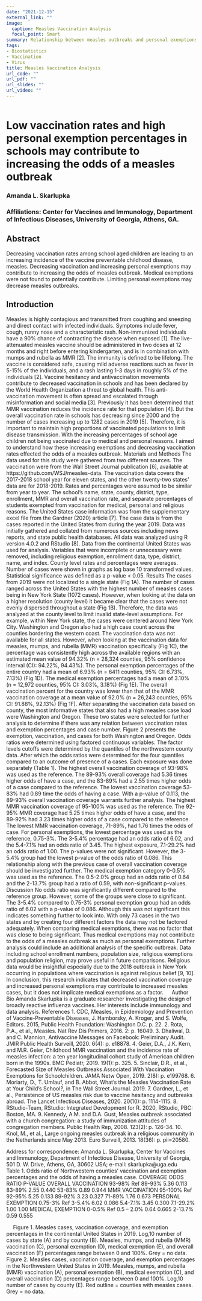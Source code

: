 ```yaml
---
date: "2021-12-15"
external_link: ""
image:
  caption: Measles Vaccination Analysis
  focal_point: Smart
summary: Relationship between measles outbreaks and personal exemptions from vaccination
tags:
- Biostatistics 
- Vaccination
- Virus
title: Measles Vaccination Analysis
url_code: ""
url_pdf: ""
url_slides: ""
url_video: ""
---
```


```r

```

# Low vaccination rates and high personal exemption percentages in schools may contribute to increasing the odds of a measles outbreak

### Amanda L. Skarlupka
### Affiliations: Center for Vaccines and Immunology, Department of Infectious Diseases, University of Georgia, Athens, GA.

## Abstract
Decreasing vaccination rates among school aged children are leading to an increasing incidence of the vaccine preventable childhood disease, measles. Decreasing vaccination and increasing personal exemptions may contribute to increasing the odds of measles outbreak. Medical exemptions were not found to potentially contribute. Limiting personal exemptions may decrease measles outbreaks.

## Introduction
Measles is highly contagious and transmitted from coughing and sneezing and direct contact with infected individuals. Symptoms include fever, cough, runny nose and a characteristic rash. Non-immunized individuals have a 90% chance of contracting the disease when exposed [1]. The live-attenuated measles vaccine should be administered in two doses at 12 months and right before entering kindergarten, and is in combination with mumps and rubella as MMR [2]. The immunity is defined to be lifelong. The vaccine is considered safe, causing mild adverse reactions such as fever in 5-15% of the individuals, and a rash lasting 1-3 days in roughly 5% of the individuals [2].
	Vaccine hesitancy and antivaccination movements contribute to decreased vaccination in schools and has been declared by the World Health Organization a threat to global health. This anti-vaccination movement is often spread and escalated through misinformation and social media [3]. Previously it has been determined that MMR vaccination reduces the incidence rate for that population [4]. But the overall vaccination rate in schools has decreasing since 2000 and the number of cases increasing up to 1282 cases in 2019 [5]. Therefore, it is important to maintain high proportions of vaccinated populations to limit disease transmission.
	With the increasing percentages of school age children not being vaccinated due to medical and personal reasons. I aimed to understand how these increasing exemptions and decreasing vaccination rates effected the odds of a measles outbreak. 
Materials and Methods
The data used for this study were gathered from two different sources. The vaccination were from the Wall Street Journal publication [6], available at https://github.com/WSJ/measles-data. The vaccination data covers the 2017-2018 school year for eleven states, and the other twenty-two states’ data are for 2018-2019. Rates and percentages were assumed to be similar from year to year. The school’s name, state, county, district, type, enrollment, MMR and overall vaccination rate, and separate percentages of students exempted from vaccination for medical, personal and religious reasons. 
The United States case information was from the supplementary excel file from the Gardner (2020) article [7]. The case data is from the cases reported in the United States from during the year 2019. Data was initially gathered and collated from numerous sources including news reports, and state public health databases. All data was analyzed using R version 4.0.2 and RStudio [8]. 
Data from the continental United States was used for analysis. Variables that were incomplete or unnecessary were removed, including religious exemption, enrollment data, type, district, name, and index. County level rates and percentages were averages. Number of cases were shown in graphs as log base 10 transformed values. Statistical significance was defined as a p-value < 0.05.
Results
The cases from 2019 were not localized to a single state (Fig 1A). The number of cases ranged across the United States with the highest number of measles cases being in New York State (1072 cases). However, when looking at the data on a higher resolution (county level) it became clear that the cases were not evenly dispersed throughout a state (Fig 1B). Therefore, the data was analyzed at the county level to limit invalid state-level assumptions. For example, within New York state, the cases were centered around New York City. Washington and Oregon also had a high case count across the counties bordering the western coast.
The vaccination data was not available for all states. However, when looking at the vaccination data for measles, mumps, and rubella (MMR) vaccination specifically (Fig 1C), the percentage was consistently high across the available regions with an estimated mean value of 94.32% (n = 28,324 counties, 95% confidence interval (CI): 94.22%, 94.43%). The personal exemption percentages of the entire country had a mean of 6.93% (n = 6411 counties, 95% CI: 6.73%, 7.13%) (Fig 1D). The medical exemption percentages had a mean of 3.10% (n = 12,972 counties, 95% CI: 3.03%, 3.18%) (Fig 1E). The overall vaccination percent for the country was lower than that of the MMR vaccination coverage at a mean value of 92.0% (n = 26,243 counties, 95% CI: 91.88%, 92.13%) (Fig 1F).
After separating the vaccination data based on county, the most informative states that also had a high measles case load were Washington and Oregon. These two states were selected for further analysis to determine if there was any relation between vaccination rates and exemption percentages and case number. Figure 2 presents the exemption, vaccination, and cases for both Washington and Oregon. 
Odds ratios were determined using factored continuous variables. The factor levels cutoffs were determined by the quantiles of the northwestern county data. After which the odds ratios were determined for the four quantiles compared to an outcome of presence of a cases. Each exposure was done separately (Table 1). 
The highest overall vaccination coverage of 93-98% was used as the reference. The 89-93% overall coverage had 5.36 times higher odds of have a case, and the 83-89% had a 2.55 times higher odds of a case compared to the reference. The lowest vaccination coverage 53-83% had 0.89 time the odds of having a case. With a p-value of 0.113, the 89-93% overall vaccination coverage warrants further analysis. The highest MMR vaccination coverage of 95-100% was used as the reference. The 92-95% MMR coverage had 5.25 times higher odds of have a case, and the 89-92% had 3.23 times higher odds of a case compared to the reference. The lowest MMR vaccination coverage, 71-89%, had 1.76 times the odds of case.
For personal exemptions, the lowest percentage was used as the reference, 0.75-3%. The 3-5.4% percentage had an odds ratio of 6.02, and the 5.4-7.1% had an odds ratio of 3.45. The highest exposure, 7.1-29.2% had an odds ratio of 1.00. The p-values were not significant. However, the 3-5.4% group had the lowest p-value of the odds ratio of 0.086. This relationship along with the previous case of overall vaccination coverage should be investigated further. The medical exemption category 0-0.5% was used as the reference. The 0.5-2.0% group had an odds ratio of 0.64 and the 2-13.7% group had a ratio of 0.59, with non-significant p-values. 
Discussion
	 No odds ratio was significantly different compared to the reference group. However, some of the groups were close to significant. The 3-5.4% compared to 0.75-3% personal exemption group had an odds ratio of 6.02 with a p-value of 0.086. Although this was not significant this indicates something further to look into. With only 73 cases in the two states and by creating four different factors the data may not be factored adequately. When comparing medical exemptions, there was no factor that was close to being significant. Thus medical exemptions may not contribute to the odds of a measles outbreak as much as personal exemptions. 
	Further analysis could include an additional analysis of the specific outbreak. Data including school enrollment numbers, population size, religious exemptions and population religion, may prove useful in future comparisons. Religious data would be insightful especially due to the 2018 outbreak in New York occurring in populations where vaccination is against religious belief [9, 10]. 
In conclusion, this research indicates that decreased vaccination coverage and increased personal exemptions may contribute to increased measles cases, but it does not implicate medical exemptions as a factor. 
 
Author Bio 
Amanda Skarlupka is a graduate researcher investigating the design of broadly reactive influenza vaccines. Her interests include immunology and data analysis. 
References 
1.	CDC, Measles, in Epidemiology and Prevention of Vaccine-Preventable Diseases, J. Hamborsky, A. Kroger, and S. Wolfe, Editors. 2015, Public Health Foundation: Washington D.C. p. 22.
2.	Rota, P.A., et al., Measles. Nat Rev Dis Primers, 2016. 2: p. 16049.
3.	Dhaliwal, D. and C. Mannion, Antivaccine Messages on Facebook: Preliminary Audit. JMIR Public Health Surveill, 2020. 6(4): p. e18878.
4.	Geier, D.A., J.K. Kern, and M.R. Geier, Childhood MMR vaccination and the incidence rate of measles infection: a ten year longitudinal cohort study of American children born in the 1990s. BMC Pediatr, 2019. 19(1): p. 325.
5.	Sinclair, D.R., et al., Forecasted Size of Measles Outbreaks Associated With Vaccination Exemptions for Schoolchildren. JAMA Netw Open, 2019. 2(8): p. e199768.
6.	Moriarty, D., T. Umlauf, and B. Abbot, What’s the Measles Vaccination Rate at Your Child’s School?, in The Wall Street Journal. 2019.
7.	Gardner, L., et al., Persistence of US measles risk due to vaccine hesitancy and outbreaks abroad. The Lancet Infectious Diseases, 2020. 20(10): p. 1114-1115.
8.	RStudio-Team, RStudio: Integrated Development for R. 2020, RStudio, PBC: Boston, MA.
9.	Kennedy, A.M. and D.A. Gust, Measles outbreak associated with a church congregation: a study of immunization attitudes of congregation members. Public Health Rep, 2008. 123(2): p. 126-34.
10.	Knol, M., et al., Large ongoing measles outbreak in a religious community in the Netherlands since May 2013. Euro Surveill, 2013. 18(36): p. pii=20580.

Address for correspondence: Amanda L. Skarlupka, Center for Vaccines and Immunology, Department of Infectious Disease, University of Georgia, 501 D. W. Drive, Athens, GA, 30602 USA; e-mail: skarlupka@uga.edu
 
Table 1. Odds ratio of Northwestern counties’ vaccination and exemption percentages and the odds of having a measles case.
	COVERAGE	ODDS RATIO	P-VALUE
OVERALL VACCINATION 	93-98%	Ref	
	89-93%	5.36	0.113
	83-89%	2.55	0.440
	53-83%	0.89	0.944
MMR VACCINATION 	95-100%	Ref	
	92-95%	5.25	0.133
	89-92%	3.23	0.327
	71-89%	1.76	0.673
PERSONAL EXEMPTION	0.75-3%	Ref	
	3-5.4%	6.02	0.086
	5.4-7.1%	3.45	0.300
	7.1-29.2%	1.00	1.00
MEDICAL EXEMPTION	0-0.5%	Ref	
	0.5 – 2.0%	0.64	0.665
	2-13.7%	0.59	0.555
 
 
Figure 1. Measles cases, vaccination coverage, and exemption percentages in the continental United States in 2019. Log,10 number of cases by state (A) and by county (B). Measles, mumps, and rubella (MMR) vaccination (C), personal exemption (D), medical exemption (E), and overall vaccination (F) percentages range between 0 and 100%. Grey = no data. 
 
Figure 2. Measles cases, vaccination coverage, and exemption percentages in the Northwestern United States in 2019. Measles, mumps, and rubella (MMR) vaccination (A), personal exemption (B), medical exemption (C), and overall vaccination (D) percentages range between 0 and 100%. Log,10 number of cases by county (E). Red outline = counties with measles cases. Grey = no data.

